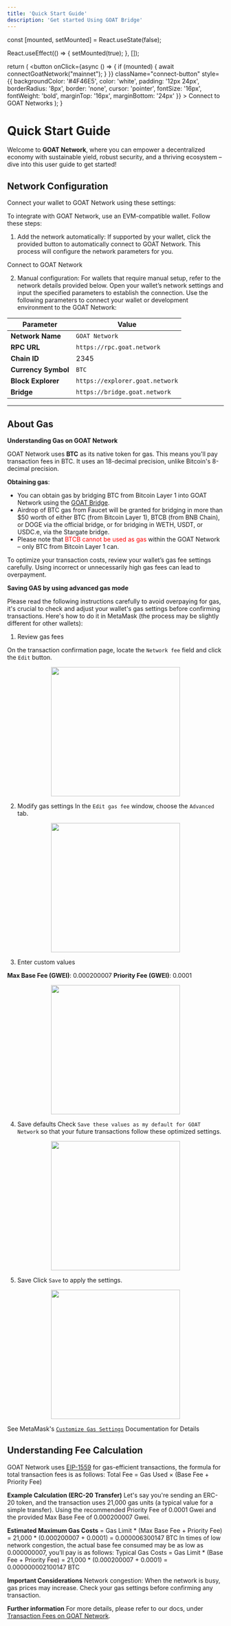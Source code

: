 ```yaml
---
title: 'Quick Start Guide'
description: 'Get started Using GOAT Bridge'
---
```



  const [mounted, setMounted] = React.useState(false);

  React.useEffect(() => {
    setMounted(true);
  }, []);

  return (
    <button
      onClick={async () => {
        if (mounted) {
          await connectGoatNetwork("mainnet");
        }
      }}
      className="connect-button"
      style={{
        backgroundColor: '#4F46E5',
        color: 'white',
        padding: '12px 24px',
        borderRadius: '8px',
        border: 'none',
        cursor: 'pointer',
        fontSize: '16px',
        fontWeight: 'bold',
        marginTop: '16px',
        marginBottom: '24px'
      }}
    >
      Connect to GOAT Networks
    </button>
  );
}

# Quick Start Guide

Welcome to **GOAT Network**, where you can empower a decentralized economy with sustainable yield, robust security, and a thriving ecosystem – dive into this user guide to get started!


## Network Configuration

Connect your wallet to GOAT Network using these settings:

To integrate with GOAT Network, use an EVM-compatible wallet. Follow these steps:

1. Add the network automatically:
If supported by your wallet, click the provided button to automatically connect to GOAT Network. This process will configure the network parameters for you.


Connect to GOAT Network
<ConnectButton/>


2. Manual configuration:
For wallets that require manual setup, refer to the network details provided below. 
Open your wallet’s network settings and input the specified parameters to establish the connection.
Use the following parameters to connect your wallet or development environment to the GOAT Network:


| Parameter           | Value                                        |
|---------------------|----------------------------------------------|
| **Network Name**    | `GOAT Network`                               |
| **RPC URL**         | `https://rpc.goat.network`           |
| **Chain ID**        | 2345                             |
| **Currency Symbol** | `BTC`                                        |
| **Block Explorer**  | `https://explorer.goat.network`     |
| **Bridge**          | `https://bridge.goat.network`       |

---


## About Gas

**Understanding Gas on GOAT Network**

GOAT Network uses **BTC** as its native token for gas. This means you'll pay transaction fees in BTC. 
It uses an 18-decimal precision, unlike Bitcoin's 8-decimal precision.

**Obtaining gas**:

* You can obtain gas by bridging BTC from Bitcoin Layer 1 into GOAT Network using the [GOAT Bridge](https://bridge.goat.network).  
* Airdrop of BTC gas from Faucet will be granted for bridging in more than $50 worth of either BTC (from Bitcoin Layer 1), BTCB (from BNB Chain), or DOGE via the official bridge, or for bridging in WETH, USDT, or USDC.e, via the Stargate bridge.
* Please note that <font color="red">BTCB cannot be used as gas </font> within the GOAT Network – only BTC from Bitcoin Layer 1 can.


To optimize your transaction costs, review your wallet’s gas fee settings carefully. Using incorrect or unnecessarily high gas fees can lead to overpayment.


**Saving GAS by using advanced gas mode**

<Callout type="warning" emoji="⚠️">
  Please read the following instructions carefully to avoid overpaying for gas, it's crucial to check and adjust your wallet's gas settings before confirming transactions. Here's how to do it in MetaMask (the process may be slightly different for other wallets):
</Callout>


1. Review gas fees

On the transaction confirmation page, locate the `Network fee` field and click the `Edit` button.

<p align="center"> <img src="/img/user-guides/1.png" width="300"/> </p>

2. Modify gas settings
In the `Edit gas fee` window, choose the `Advanced` tab.

<p align="center"> <img src="/img/user-guides/2.png" width="300"/> </p>

3. Enter custom values

**Max Base Fee (GWEI)**: 0.000200007
**Priority Fee (GWEI)**: 0.0001

<p align="center"> <img src="/img/user-guides/3.png" width="300"/> </p>

4. Save defaults
Check `Save these values as my default for GOAT Network` so that your future transactions follow these optimized settings.

<p align="center"> <img src="/img/user-guides/4.png" width="300"/> </p>

5. Save
Click `Save` to apply the settings.

<p align="center"> <img src="/img/user-guides/5.png" width="300"/> </p>


See MetaMask's [`Customize Gas Settings`](https://support.metamask.io/configure/transactions/how-to-customize-gas-settings/) Documentation for Details


## Understanding Fee Calculation

GOAT Network uses [EIP-1559](https://ethereum.org/en/developers/docs/gas/) for gas-efficient transactions, the formula for total transaction fees is as follows:
Total Fee = Gas Used × (Base Fee + Priority Fee)

**Example Calculation (ERC-20 Transfer)**
Let's say you're sending an ERC-20 token, and the transaction uses 21,000 gas units (a typical value for a simple transfer). Using the recommended Priority Fee of 0.0001 Gwei and the provided Max Base Fee of 0.000200007 Gwei.

**Estimated Maximum Gas Costs** = Gas Limit * (Max Base Fee + Priority Fee) = 21,000 * (0.000200007 + 0.0001) = 0.000006300147 BTC
In times of low network congestion, the actual base fee consumed may be as low as 0.000000007, you’ll pay is as follows:
Typical Gas Costs = Gas Limit * (Base Fee + Priority Fee) = 21,000 * (0.000200007 + 0.0001) = 0.000000002100147 BTC

**Important Considerations**
Network congestion: When the network is busy, gas prices may increase. Check your gas settings before confirming any transaction.

**Further information**
For more details, please refer to our docs, under [Transaction Fees on GOAT Network](/builders/app-developers/transactions/fees).
